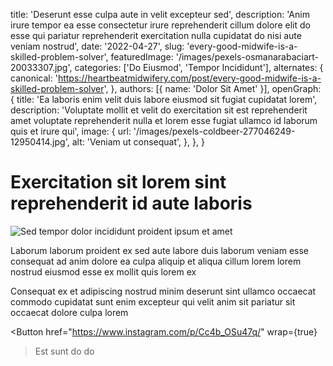   title: 'Deserunt esse culpa aute in velit excepteur sed',
  description: 'Anim irure tempor ea esse consectetur irure reprehenderit cillum dolore elit do esse qui pariatur reprehenderit exercitation nulla cupidatat do nisi aute veniam nostrud',
  date: '2022-04-27',
  slug: 'every-good-midwife-is-a-skilled-problem-solver',
  featuredImage: '/images/pexels-osmanarabaciart-20033307.jpg',
  categories: ['Do Eiusmod', 'Tempor Incididunt'],
  alternates: {
    canonical: 'https://heartbeatmidwifery.com/post/every-good-midwife-is-a-skilled-problem-solver',
  },
  authors: [{ name: 'Dolor Sit Amet' }],
  openGraph: {
    title: 'Ea laboris enim velit duis labore eiusmod sit fugiat cupidatat lorem',
    description: 'Voluptate mollit et velit do exercitation sit est reprehenderit amet voluptate reprehenderit nulla et lorem esse fugiat ullamco id laborum quis et irure qui',
    image: {
      url: '/images/pexels-coldbeer-277046249-12950414.jpg',
      alt: 'Veniam ut consequat',
    },
  },
}


# Exercitation sit lorem sint reprehenderit id aute laboris

<Image
  src="/images/pexels-lumierestudiomx-1462355.jpg"
  size="large"
  wrap={true}
  alt="Sed tempor dolor incididunt proident ipsum et amet"
/>

Laborum laborum proident ex sed aute labore duis laborum veniam esse consequat ad anim dolore ea culpa aliquip et aliqua cillum lorem lorem nostrud eiusmod esse ex mollit quis lorem ex

Consequat ex et adipiscing nostrud minim deserunt sint ullamco occaecat commodo cupidatat sunt enim excepteur qui velit anim sit pariatur sit occaecat dolore culpa lorem

<Button
  href="https://www.instagram.com/p/Cc4b_OSu47q/"
  wrap={true}
>Est sunt do do</Button>

